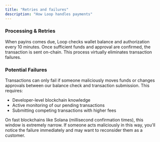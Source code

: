 ```yaml
---
title: "Retries and failures"
description: "How Loop handles payments"
---
```


### Processing & Retries

When payins comes due, Loop checks wallet balance and authorization every 10 minutes. Once sufficient funds and approval are confirmed, the transaction is sent on-chain. This process virtually eliminates transaction failures.

### **Potential Failures**

Transactions can only fail if someone maliciously moves funds or changes approvals between our balance check and transaction submission. This requires:

- Developer-level blockchain knowledge
- Active monitoring of our pending transactions
- Submitting competing transactions with higher fees

On fast blockchains like Solana (millisecond confirmation times), this window is extremely narrow. If someone acts maliciously in this way, you'll notice the failure immediately and may want to reconsider them as a customer.